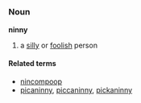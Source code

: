 =={{en}}==
===Noun===
'''ninny'''
#a [[silly]] or [[foolish]] person

====Related terms====
*[[nincompoop]]
*[[picaninny]], [[piccaninny]], [[pickaninny]]